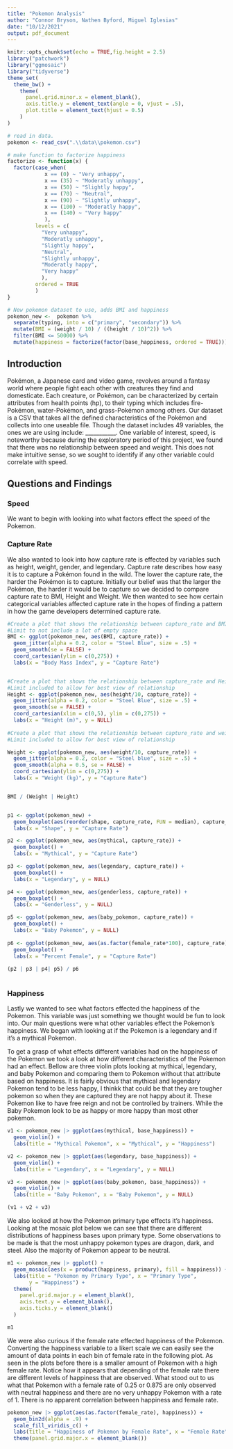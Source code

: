 ```yaml
---
title: "Pokemon Analysis"
author: "Connor Bryson, Nathen Byford, Miguel Iglesias"
date: "10/12/2021"
output: pdf_document
---
```


```r
knitr::opts_chunk$set(echo = TRUE,fig.height = 2.5)
library("patchwork")
library("ggmosaic")
library("tidyverse")
theme_set(
  theme_bw() +
    theme(
      panel.grid.minor.x = element_blank(), 
      axis.title.y = element_text(angle = 0, vjust = .5),
      plot.title = element_text(hjust = 0.5)
    )
)
```


```r
# read in data.
pokemon <- read_csv(".\\data\\pokemon.csv")

# make function to factorize happiness
factorize <- function(x) {
  factor(case_when(
            x == (0) ~ "Very unhappy",
            x == (35) ~ "Moderatly unhappy",
            x == (50) ~ "Slightly happy",
            x == (70) ~ "Neutral",
            x == (90) ~ "Slightly unhappy",
            x == (100) ~ "Moderatly happy",
            x == (140) ~ "Very happy"
            ), 
         levels = c(
           "Very unhappy", 
           "Moderatly unhappy", 
           "Slightly happy",
           "Neutral",
           "Slightly unhappy",
           "Moderatly happy",
           "Very happy"
           ), 
         ordered = TRUE
         )
}

# New pokemon dataset to use, adds BMI and happiness
pokemon_new <-  pokemon %>%
  separate(typing, into = c("primary", "secondary")) %>%
  mutate(BMI = (weight / 10) / ((height / 10)^2)) %>%
  filter(BMI <= 50000) %>%
  mutate(happiness = factorize(factor(base_happiness, ordered = TRUE)))

```

## Introduction

Pokémon, a Japanese card and video game, revolves around a fantasy world where people fight each other with creatures they find and domesticate. Each creature, or Pokémon, can be characterized by certain attributes from health points (hp), to their typing which includes fire-Pokémon, water-Pokémon, and grass-Pokémon among others. Our dataset is a CSV that takes all the defined characteristics of the Pokémon and collects into one useable file. Though the dataset includes 49 variables, the ones we are using include: ___________. One variable of interest, speed, is noteworthy because during the exploratory period of this project, we found that there was no relationship between speed and weight. This does not make intuitive sense, so we sought to identify if any other variable could correlate with speed.

## Questions and Findings

### Speed

We want to begin with looking into what factors effect the speed of the Pokemon. 


### Capture Rate

We also wanted to look into how capture rate is effected by variables such as height, weight, gender, and legendary. Capture rate describes how easy it is to capture a Pokémon found in the wild. The lower
the capture rate, the harder the Pokémon is to capture. Initially our belief was that the larger the Pokémon, the harder it would be to capture so we decided to compare capture rate to BMI, Height and Weight. We then wanted to see how certain categorical variables affected capture rate in the hopes of finding a pattern in how the game developers determined capture rate.

``` r


#Create a plot that shows the relationship between capture_rate and BMI
#Limit to not include a lot of empty space
BMI <- ggplot(pokemon_new, aes(BMI, capture_rate)) +
  geom_jitter(alpha = 0.2, color = "Steel Blue", size = .5) +
  geom_smooth(se = FALSE) +
  coord_cartesian(ylim = c(0,275)) +
  labs(x = "Body Mass Index", y = "Capture Rate")


#Create a plot that shows the relationship between capture_rate and Height
#Limit included to allow for best view of relationship
Height <- ggplot(pokemon_new, aes(height/10, capture_rate)) +
  geom_jitter(alpha = 0.2, color = "Steel Blue", size = .5) +
  geom_smooth(se = FALSE) +
  coord_cartesian(xlim = c(0,5), ylim = c(0,275)) +
  labs(x = "Height (m)", y = NULL)
  
#Create a plot that shows the relationship between capture_rate and weight
#Limit included to allow for best view of relationship

Weight <- ggplot(pokemon_new, aes(weight/10, capture_rate)) + 
  geom_jitter(alpha = 0.2, color = "Steel blue", size = .5) +
  geom_smooth(alpha = 0.5, se = FALSE) +
  coord_cartesian(ylim = c(0,275)) +
  labs(x = "Weight (kg)", y = "Capture Rate")


BMI / (Weight | Height)


p1 <- ggplot(pokemon_new) +
  geom_boxplot(aes(reorder(shape, capture_rate, FUN = median), capture_rate)) +
  labs(x = "Shape", y = "Capture Rate")

p2 <- ggplot(pokemon_new, aes(mythical, capture_rate)) + 
  geom_boxplot() +
  labs(x = "Mythical", y = "Capture Rate")

p3 <- ggplot(pokemon_new, aes(legendary, capture_rate)) + 
  geom_boxplot() +
  labs(x = "Legendary", y = NULL)

p4 <- ggplot(pokemon_new, aes(genderless, capture_rate)) + 
  geom_boxplot() +
  labs(x = "Genderless", y = NULL)

p5 <- ggplot(pokemon_new, aes(baby_pokemon, capture_rate)) + 
  geom_boxplot() +
  labs(x = "Baby Pokemon", y = NULL)
 
p6 <- ggplot(pokemon_new, aes(as.factor(female_rate*100), capture_rate)) +
  geom_boxplot() +
  labs(x = "Percent Female", y = "Capture Rate")
             
(p2 | p3 | p4| p5) / p6
 

```

### Happiness

Lastly we wanted to see what factors effected the happiness of the Pokemon. This variable was just something we thought would be fun to look into. Our main questions were what other variables effect the Pokemon's happiness. We began with looking at if the Pokemon is a legendary and if it's a mythical Pokemon.

To get a grasp of what effects different variables had on the happiness of the Pokemon we took a look at how different characteristics of the Pokemon had an effect. Bellow are three violin plots looking at mythical, legendary, and baby Pokemon and comparing them to Pokemon without that attribute based on happiness. It is  fairly obvious that mythical and legendary Pokemon tend to be less happy, I thinkk that could be that they are tougher pokemon so when they are captured they are not happy about it. These Pokemon like to have free reign and not be controlled by trainers. While the Baby Pokemon look to be as happy or more happy than most other pokemon.  

```r
v1 <- pokemon_new |> ggplot(aes(mythical, base_happiness)) +
  geom_violin() +
  labs(title = "Mythical Pokemon", x = "Mythical", y = "Happiness")

v2 <- pokemon_new |> ggplot(aes(legendary, base_happiness)) +
  geom_violin() +
  labs(title = "Legendary", x = "Legendary", y = NULL)

v3 <- pokemon_new |> ggplot(aes(baby_pokemon, base_happiness)) +
  geom_violin() +
  labs(title = "Baby Pokemon", x = "Baby Pokemon", y = NULL)

(v1 + v2 + v3)
```

We also looked at how the Pokemon primary type effects it's happiness. Looking at the mosaic plot below we can see that there are different distributions of happiness bases upon primary type. Some observations to be made is that the most unhappy pokemon types are dragon, dark, and steel. Also the majority of Pokemon appear to be neutral.

```r
m1 <- pokemon_new |> ggplot() +
  geom_mosaic(aes(x = product(happiness, primary), fill = happiness)) + 
  labs(title = "Pokemon my Primary Type", x = "Primary Type", 
       y = "Happiness") +
  theme(
    panel.grid.major.y = element_blank(),
    axis.text.y = element_blank(),
    axis.ticks.y = element_blank()
  )

m1
```


We were also curious if the female rate effected happiness of the Pokemon. Converting the happiness variable to a likert scale we can easily see the amount of data points in each bin of female rate in the following plot. As seen in the plots before there is a smaller amount of Pokemon with a high female rate. Notice how it appears that depending of the female rate there are different levels of happiness that are observed. What stood out to us what that Pokemon with a female rate of 0.25 or 0.875 are only observed with neutral happiness and there are no very unhappy Pokemon with a rate of 1. There is no apparent correlation between happiness and female rate.

```r
pokemon_new |> ggplot(aes(as.factor(female_rate), happiness)) +
  geom_bin2d(alpha = .9) +
  scale_fill_viridis_c() +
  labs(title = "Happiness of Pokemon by Female Rate", x = "Female Rate", y = "Happiness") +
  theme(panel.grid.major.x = element_blank())
```

